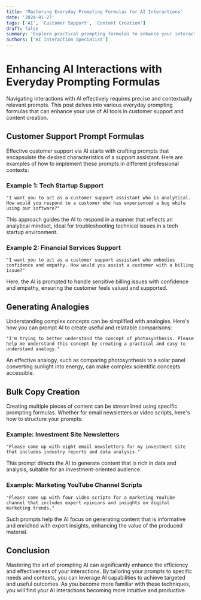 ```yaml
---
title: 'Mastering Everyday Prompting Formulas for AI Interactions'
date: '2024-01-27'
tags: ['AI', 'Customer Support', 'Content Creation']
draft: false
summary: 'Explore practical prompting formulas to enhance your interactions with AI in customer support and content creation, complete with real-world examples.'
authors: ['AI Interaction Specialist']
---
```


# Enhancing AI Interactions with Everyday Prompting Formulas

Navigating interactions with AI effectively requires precise and contextually relevant prompts. This post delves into various everyday prompting formulas that can enhance your use of AI tools in customer support and content creation.

## Customer Support Prompt Formulas

Effective customer support via AI starts with crafting prompts that encapsulate the desired characteristics of a support assistant. Here are examples of how to implement these prompts in different professional contexts:

### Example 1: Tech Startup Support

```plaintext
"I want you to act as a customer support assistant who is analytical. How would you respond to a customer who has experienced a bug while using our software?"
```

This approach guides the AI to respond in a manner that reflects an analytical mindset, ideal for troubleshooting technical issues in a tech startup environment.

### Example 2: Financial Services Support

```plaintext
"I want you to act as a customer support assistant who embodies confidence and empathy. How would you assist a customer with a billing issue?"
```

Here, the AI is prompted to handle sensitive billing issues with confidence and empathy, ensuring the customer feels valued and supported.

## Generating Analogies

Understanding complex concepts can be simplified with analogies. Here's how you can prompt AI to create useful and relatable comparisons:

```plaintext
"I'm trying to better understand the concept of photosynthesis. Please help me understand this concept by creating a practical and easy to understand analogy."
```

An effective analogy, such as comparing photosynthesis to a solar panel converting sunlight into energy, can make complex scientific concepts accessible.

## Bulk Copy Creation

Creating multiple pieces of content can be streamlined using specific prompting formulas. Whether for email newsletters or video scripts, here's how to structure your prompts:

### Example: Investment Site Newsletters

```plaintext
"Please come up with eight email newsletters for my investment site that includes industry reports and data analysis."
```

This prompt directs the AI to generate content that is rich in data and analysis, suitable for an investment-oriented audience.

### Example: Marketing YouTube Channel Scripts

```plaintext
"Please come up with four video scripts for a marketing YouTube channel that includes expert opinions and insights on digital marketing trends."
```

Such prompts help the AI focus on generating content that is informative and enriched with expert insights, enhancing the value of the produced material.

## Conclusion

Mastering the art of prompting AI can significantly enhance the efficiency and effectiveness of your interactions. By tailoring your prompts to specific needs and contexts, you can leverage AI capabilities to achieve targeted and useful outcomes. As you become more familiar with these techniques, you will find your AI interactions becoming more intuitive and productive.
